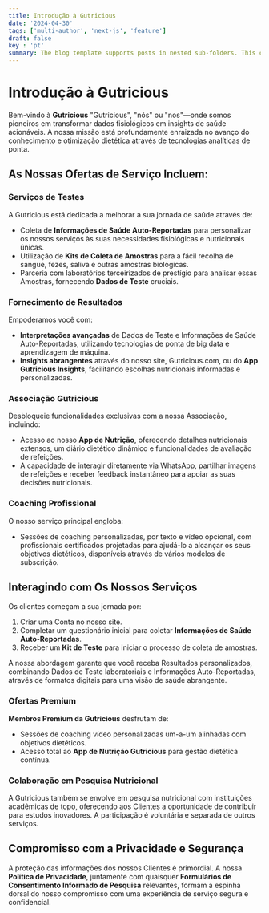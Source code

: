 ```yaml
---
title: Introdução à Gutricious
date: '2024-04-30'
tags: ['multi-author', 'next-js', 'feature']
draft: false
key : 'pt'
summary: The blog template supports posts in nested sub-folders. This can be used to group posts of similar content e.g. a multi-part course.
---
```


# Introdução à Gutricious

Bem-vindo à **Gutricious** "Gutricious", "nós" ou "nos"—onde somos pioneiros em transformar dados fisiológicos em insights de saúde acionáveis. A nossa missão está profundamente enraizada no avanço do conhecimento e otimização dietética através de tecnologias analíticas de ponta.

## As Nossas Ofertas de Serviço Incluem:

### Serviços de Testes
A Gutricious está dedicada a melhorar a sua jornada de saúde através de:

- Coleta de **Informações de Saúde Auto-Reportadas** para personalizar os nossos serviços às suas necessidades fisiológicas e nutricionais únicas.
- Utilização de **Kits de Coleta de Amostras** para a fácil recolha de sangue, fezes, saliva e outras amostras biológicas.
- Parceria com laboratórios terceirizados de prestígio para analisar essas Amostras, fornecendo **Dados de Teste** cruciais.

### Fornecimento de Resultados
Empoderamos você com:

- **Interpretações avançadas** de Dados de Teste e Informações de Saúde Auto-Reportadas, utilizando tecnologias de ponta de big data e aprendizagem de máquina.
- **Insights abrangentes** através do nosso site, Gutricious.com, ou do **App Gutricious Insights**, facilitando escolhas nutricionais informadas e personalizadas.

### Associação Gutricious
Desbloqueie funcionalidades exclusivas com a nossa Associação, incluindo:

- Acesso ao nosso **App de Nutrição**, oferecendo detalhes nutricionais extensos, um diário dietético dinâmico e funcionalidades de avaliação de refeições.
- A capacidade de interagir diretamente via WhatsApp, partilhar imagens de refeições e receber feedback instantâneo para apoiar as suas decisões nutricionais.

### Coaching Profissional
O nosso serviço principal engloba:

- Sessões de coaching personalizadas, por texto e vídeo opcional, com profissionais certificados projetadas para ajudá-lo a alcançar os seus objetivos dietéticos, disponíveis através de vários modelos de subscrição.

## Interagindo com Os Nossos Serviços

Os clientes começam a sua jornada por:

1. Criar uma Conta no nosso site.
2. Completar um questionário inicial para coletar **Informações de Saúde Auto-Reportadas**.
3. Receber um **Kit de Teste** para iniciar o processo de coleta de amostras.

A nossa abordagem garante que você receba Resultados personalizados, combinando Dados de Teste laboratoriais e Informações Auto-Reportadas, através de formatos digitais para uma visão de saúde abrangente.

### Ofertas Premium

**Membros Premium da Gutricious** desfrutam de:

- Sessões de coaching vídeo personalizadas um-a-um alinhadas com objetivos dietéticos.
- Acesso total ao **App de Nutrição Gutricious** para gestão dietética contínua.

### Colaboração em Pesquisa Nutricional

A Gutricious também se envolve em pesquisa nutricional com instituições acadêmicas de topo, oferecendo aos Clientes a oportunidade de contribuir para estudos inovadores. A participação é voluntária e separada de outros serviços.

## Compromisso com a Privacidade e Segurança

A proteção das informações dos nossos Clientes é primordial. A nossa **Política de Privacidade**, juntamente com quaisquer **Formulários de Consentimento Informado de Pesquisa** relevantes, formam a espinha dorsal do nosso compromisso com uma experiência de serviço segura e confidencial.

